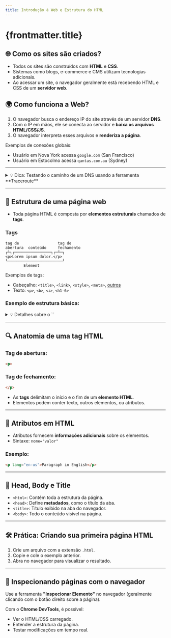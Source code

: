 ```yaml
---
title: Introdução à Web e Estrutura do HTML
---
```




# {frontmatter.title}

## 🌐 Como os sites são criados?

- Todos os sites são construídos com **HTML** e **CSS**.
- Sistemas como blogs, e-commerce e CMS utilizam tecnologias adicionais.
- Ao acessar um site, o navegador geralmente está recebendo HTML e CSS de um **servidor web**.

## 🌍 Como funciona a Web?

1. O navegador busca o endereço IP do site através de um servidor **DNS**.
2. Com o IP em mãos, ele se conecta ao servidor e **baixa os arquivos HTML/CSS/JS**.
3. O navegador interpreta esses arquivos e **renderiza a página**.

Exemplos de conexões globais:
- Usuário em Nova York acessa `google.com` (San Francisco)
- Usuário em Estocolmo acessa `qantas.com.au` (Sydney)
--- 
<details>
    <summary>💡 Dica: Testando o caminho de um DNS usando a ferramenta **Traceroute**</summary>
    <div style="border-left: 4px solid #007acc; padding: 1rem; margin: 1rem 0;">
        Para entender melhor como o DNS funciona, você pode usar a ferramenta `traceroute`. Ela mostra o caminho que os pacotes percorrem até chegar ao destino.

        ### Instalação do traceroute:

        - **Linux**: Use o gerenciador de pacotes da sua distribuição, por exemplo:
                ```bash
                sudo apt install traceroute  # Debian/Ubuntu
                sudo yum install traceroute  # CentOS/RHEL
                ```
        - **macOS**: O traceroute já vem instalado por padrão.
        - **Windows**: Use o comando `tracert` no terminal.

        Depois de instalado, experimente rodar o comando:
    </div>
</details>

---

## 📄 Estrutura de uma página web

- Toda página HTML é composta por **elementos estruturais** chamados de **tags**.

### Tags

```plaintext title="Estrutura de uma tag"
tag de                 tag de
abertura  conteúdo     fechamento
┌┴┐┌────────────────┐┌─┴─┐
<p>Lorem ipsum dolor.</p>
└────────────────────────┘
        Element
```


Exemplos de tags:

- Cabeçalho: `<title>`, `<link>`, `<style>`, `<meta>`, [outros](https://github.com/joshbuchea/HEAD)
- Texto: `<p>`, `<b>`, `<i>`, `<h1-6>`

### Exemplo de estrutura básica:

<CodeHtmlPreview
  src="/codes/html/introduction/basic-structure"
  onlyBody={false}
/>

<details>

<summary>💡 Detalhes sobre o `<!DOCTYPE html>`</summary>
O `<!DOCTYPE html>` é uma declaração especial usada no início de um documento HTML para informar ao navegador qual versão do HTML está sendo usada. Ele não é uma tag HTML, mas sim uma instrução para o navegador.

#### Por que é importante?

- **Compatibilidade:** Garante que o navegador renderize a página no modo padrão, evitando o modo quirks (modo de renderização antigo para navegadores incompatíveis), que pode causar inconsistências na renderização.
- **HTML5:** A declaração `<!DOCTYPE html>` é usada para documentos HTML5 e é a mais simples em comparação com versões anteriores do HTML.


#### Observação:
- O `<!DOCTYPE html>` não diferencia maiúsculas de minúsculas, então `<!doctype html>` também é válido.
- Ele não gera nenhum conteúdo visível na página, mas é essencial para o funcionamento correto do documento.
</details>



---

## 🔍 Anatomia de uma tag HTML

### Tag de abertura:
```html
<p>
```

### Tag de fechamento:
```html
</p>
```

- As **tags** delimitam o início e o fim de um **elemento HTML**.
- Elementos podem conter texto, outros elementos, ou atributos.

---

## 🧾 Atributos em HTML

- Atributos fornecem **informações adicionais** sobre os elementos.
- Sintaxe: `nome="valor"`

### Exemplo:
```html
<p lang="en-us">Paragraph in English</p>
```

---

## 🧠 Head, Body e Title

- `<html>`: Contém toda a estrutura da página.
- `<head>`: Define **metadados**, como o título da aba.
- `<title>`: Título exibido na aba do navegador.
- `<body>`: Todo o conteúdo visível na página.


---

## 🛠️ Prática: Criando sua primeira página HTML

1. Crie um arquivo com a extensão `.html`.
2. Copie e cole o exemplo anterior.
3. Abra no navegador para visualizar o resultado.

---

## 🔧 Inspecionando páginas com o navegador

Use a ferramenta **"Inspecionar Elemento"** no navegador (geralmente clicando com o botão direito sobre a página).

Com o **Chrome DevTools**, é possível:
- Ver o HTML/CSS carregado.
- Entender a estrutura da página.
- Testar modificações em tempo real.